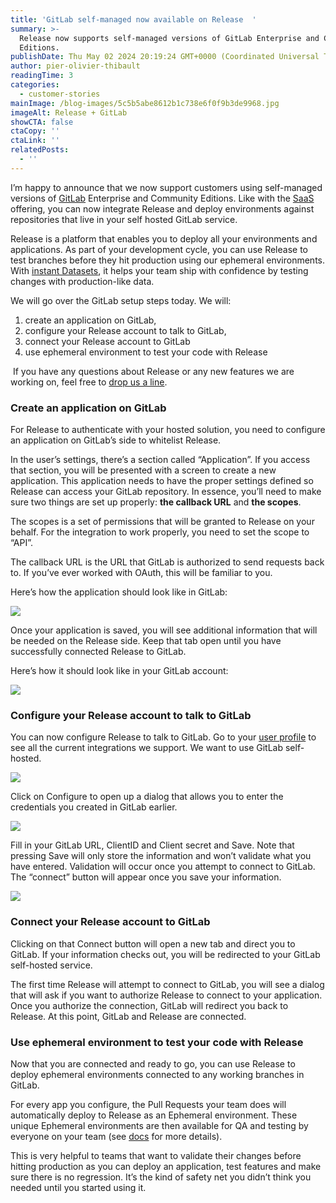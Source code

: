 ```yaml
---
title: 'GitLab self-managed now available on Release  '
summary: >-
  Release now supports self-managed versions of GitLab Enterprise and Community
  Editions.
publishDate: Thu May 02 2024 20:19:24 GMT+0000 (Coordinated Universal Time)
author: pier-olivier-thibault
readingTime: 3
categories:
  - customer-stories
mainImage: /blog-images/5c5b5abe8612b1c738e6f0f9b3de9968.jpg
imageAlt: Release + GitLab
showCTA: false
ctaCopy: ''
ctaLink: ''
relatedPosts:
  - ''
---
```


I’m happy to announce that we now support customers using self-managed versions of [GitLab](https://about.gitlab.com/) Enterprise and Community Editions. Like with the [SaaS](https://docs.gitlab.com/ee/subscriptions/index.html#choose-between-gitlab-saas-or-gitlab-self-managed) offering, you can now integrate Release and deploy environments against repositories that live in your self hosted GitLab service.

Release is a platform that enables you to deploy all your environments and applications. As part of your development cycle, you can use Release to test branches before they hit production using our ephemeral environments. With [instant Datasets](https://docs.gitlab.com/ee/subscriptions/index.html#choose-between-gitlab-saas-or-gitlab-self-managed), it helps your team ship with confidence by testing changes with production-like data.

We will go over the GitLab setup steps today. We will:
1.  create an application on GitLab,
2.  configure your Release account to talk to GitLab, 
3.  connect your Release account to GitLab
4.  use ephemeral environment to test your code with Release

 If you have any questions about Release or any new features we are working on, feel free to [drop us a line](mailto:hello@release.com).  

### Create an application on GitLab

For Release to authenticate with your hosted solution, you need to configure an application on GitLab’s side to whitelist Release.

In the user’s settings, there’s a section called “Application”. If you access that section, you will be presented with a screen to create a new application. This application needs to have the proper settings defined so Release can access your GitLab repository. In essence, you’ll need to make sure two things are set up properly: **the callback URL** and **the scopes**.

The scopes is a set of permissions that will be granted to Release on your behalf. For the integration to work properly, you need to set the scope to “API”.

The callback URL is the URL that GitLab is authorized to send requests back to. If you’ve ever worked with OAuth, this will be familiar to you.

Here’s how the application should look like in GitLab:

![](/blog-images/3d2bc79ec7ffef9a6c65a461c15d54f3.png)

Once your application is saved, you will see additional information that will be needed on the Release side. Keep that tab open until you have successfully connected Release to GitLab.

Here’s how it should look like in your GitLab account:

![](/blog-images/cc113defbd618a1d8eae46fc2cba26d6.png)

### Configure your Release account to talk to GitLab

You can now configure Release to talk to GitLab. Go to your [user profile](https://app.release.com/admin/user-profile) to see all the current integrations we support. We want to use GitLab self-hosted. 

![](/blog-images/18f4a03d7815db85a9890c329c173eff.png)

Click on Configure to open up a dialog that allows you to enter the credentials you created in GitLab earlier.

![](/blog-images/ffd747d7ec0423f27ed16e7236065f64.png)

Fill in your GitLab URL, ClientID and Client secret and Save. Note that pressing Save will only store the information and won’t validate what you have entered. Validation will occur once you attempt to connect to GitLab. The “connect” button will appear once you save your information. 

![](/blog-images/a2920b5c88fa90c39ed65434d678107a.png)

### Connect your Release account to GitLab

Clicking on that Connect button will open a new tab and direct you to GitLab. If your information checks out, you will be redirected to your GitLab self-hosted service.

The first time Release will attempt to connect to GitLab, you will see a dialog that will ask if you want to authorize Release to connect to your application. Once you authorize the connection, GitLab will redirect you back to Release. At this point, GitLab and Release are connected.

### Use ephemeral environment to test your code with Release

Now that you are connected and ready to go, you can use Release to deploy ephemeral environments connected to any working branches in GitLab.

For every app you configure, the Pull Requests your team does will automatically deploy to Release as an Ephemeral environment. These unique Ephemeral environments are then available for QA and testing by everyone on your team (see [docs](https://docs.release.com/getting-started/prepare-to-use-release) for more details). 

This is very helpful to teams that want to validate their changes before hitting production as you can deploy an application, test features and make sure there is no regression. It’s the kind of safety net you didn’t think you needed until you started using it.